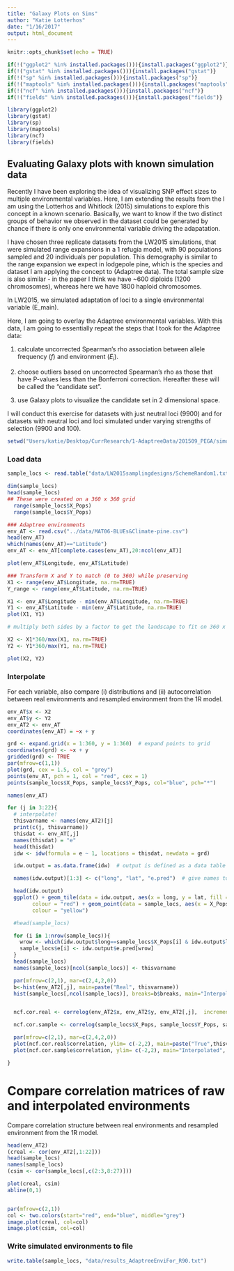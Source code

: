 ```yaml
---
title: "Galaxy Plots on Sims"
author: "Katie Lotterhos"
date: "1/16/2017"
output: html_document
---
```


```r
knitr::opts_chunk$set(echo = TRUE)

if(!("ggplot2" %in% installed.packages())){install.packages("ggplot2")}
if(!("gstat" %in% installed.packages())){install.packages("gstat")}
if(!("sp" %in% installed.packages())){install.packages("sp")}   
if(!("maptools" %in% installed.packages())){install.packages("maptools")} 
if(!("ncf" %in% installed.packages())){install.packages("ncf")}   
if(!("fields" %in% installed.packages())){install.packages("fields")}  

library(ggplot2)
library(gstat)
library(sp)
library(maptools)
library(ncf)
library(fields)
```

## Evaluating Galaxy plots with known simulation data

Recently I have been exploring the idea of visualizing SNP effect sizes to multiple environmental variables. Here, I am extending the results from the I am using the Lotterhos and Whitlock (2015) simulations to explore this concept in a known scenario. Basically, we want to know if the two distinct groups of behavior we observed in the dataset could be generated by chance if there is only one environmental variable driving the adapatation.

I have chosen three replicate datasets from the LW2015 simulations, that were simulated range expansions in a 1 refugia model, with 90 populations sampled and 20 individuals per population. This demography is similar to the range expansion we expect in lodgepole pine, which is the species and dataset I am applying the concept to (Adaptree data). The total sample size is also similar - in the paper I think we have ~600 diploids (1200 chromosomes), whereas here we have 1800 haploid chromosomes.

In LW2015, we simulated adaptation of loci to a single environmental variable (E_main).

Here, I am going to overlay the Adaptree environmental variables. With this data, I am going to essentially repeat the steps that I took for the Adaptree data:

1) calculate uncorrected Spearman's rho association between allele frequency ($f$) and environment ($E_i$).

2) choose outliers based on uncorrected Spearman's rho as those that have P-values less than the Bonferroni correction. Hereafter these will be called the "candidate set".

3) use Galaxy plots to visualize the candidate set in 2 dimensional space.

I will conduct this exercise for datasets with just neutral loci (9900) and for datasets with neutral loci and loci simulated under varying strengths of selection (9900 and 100).

```r
setwd("Users/katie/Desktop/CurrResearch/1-AdaptreeData/201509_PEGA/simulations/")
```


### Load data

```r

sample_locs <- read.table("data/LW2015samplingdesigns/SchemeRandom1.txt")

dim(sample_locs)
head(sample_locs)
## These were created on a 360 x 360 grid
  range(sample_locs$X_Pops)
  range(sample_locs$Y_Pops)

### Adaptree environments
env_AT <- read.csv("../data/MAT06-BLUEs&Climate-pine.csv")
head(env_AT)
which(names(env_AT)=="Latitude")
env_AT <- env_AT[complete.cases(env_AT),20:ncol(env_AT)]

plot(env_AT$Longitude, env_AT$Latitude)

### Transform X and Y to match (0 to 360) while preserving
X1 <- range(env_AT$Longitude, na.rm=TRUE)
Y_range <- range(env_AT$Latitude, na.rm=TRUE)

X1 <- env_AT$Longitude - min(env_AT$Longitude, na.rm=TRUE)
Y1 <- env_AT$Latitude - min(env_AT$Latitude, na.rm=TRUE)
plot(X1, Y1)

# multiply both sides by a factor to get the landscape to fit on 360 x 360

X2 <- X1*360/max(X1, na.rm=TRUE) 
Y2 <- Y1*360/max(Y1, na.rm=TRUE) 

plot(X2, Y2)
```

### Interpolate

For each variable, also compare (i) distributions and (ii) autocorrelation between real environments and resampled environment from the 1R model.

```r
env_AT$x <- X2
env_AT$y <- Y2
env_AT2 <- env_AT
coordinates(env_AT) = ~x + y

grd <- expand.grid(x = 1:360, y = 1:360)  # expand points to grid
coordinates(grd) <- ~x + y
gridded(grd) <- TRUE
par(mfrow=c(1,1))
plot(grd, cex = 1.5, col = "grey")
points(env_AT, pch = 1, col = "red", cex = 1)
points(sample_locs$X_Pops, sample_locs$Y_Pops, col="blue", pch="*")

names(env_AT)

for (j in 3:22){
  # interpolate!
  thisvarname <- names(env_AT2)[j]
  print(c(j, thisvarname))
  thisdat <- env_AT[,j]
  names(thisdat) = "e"
  head(thisdat)
  idw <- idw(formula = e ~ 1, locations = thisdat, newdata = grd)  

  idw.output = as.data.frame(idw)  # output is defined as a data table

  names(idw.output)[1:3] <- c("long", "lat", "e.pred")  # give names to the modelled variables

  head(idw.output)
  ggplot() + geom_tile(data = idw.output, aes(x = long, y = lat, fill = e.pred)) + geom_point(data = env_AT2, aes(x = X2, y = Y2), shape = 21, 
        colour = "red") + geom_point(data = sample_locs, aes(x = X_Pops, y = Y_Pops), shape = 25,
        colour = "yellow")

  #head(sample_locs)

  for (i in 1:nrow(sample_locs)){
    wrow <- which(idw.output$long==sample_locs$X_Pops[i] & idw.output$lat==sample_locs$Y_Pops[i])
    sample_locs$e[i] <- idw.output$e.pred[wrow]
  }
  head(sample_locs)
  names(sample_locs)[ncol(sample_locs)] <- thisvarname

  par(mfrow=c(2,1), mar=c(2,4,2,0))
  b<-hist(env_AT2[,j], main=paste("Real", thisvarname))
  hist(sample_locs[,ncol(sample_locs)], breaks=b$breaks, main="Interpolated")


  ncf.cor.real <- correlog(env_AT2$x, env_AT2$y, env_AT2[,j],  increment=2, resamp=500, quiet = TRUE)

  ncf.cor.sample <- correlog(sample_locs$X_Pops, sample_locs$Y_Pops, sample_locs[,ncol(sample_locs)],  increment=2, resamp=500, quiet = TRUE)

  par(mfrow=c(2,1), mar=c(2,4,2,0))
  plot(ncf.cor.real$correlation, ylim= c(-2,2), main=paste("True",thisvarname), type="l")
  plot(ncf.cor.sample$correlation, ylim= c(-2,2), main="Interpolated", type="l")

}
```


# Compare correlation matrices of raw and interpolated environments 

Compare correlation structure between real environments and resampled environment from the 1R model.

```r
head(env_AT2)
(creal <- cor(env_AT2[,1:22]))
head(sample_locs)
names(sample_locs)
(csim <- cor(sample_locs[,c(2:3,8:27)]))

plot(creal, csim)
abline(0,1)


par(mfrow=c(2,1))
col <- two.colors(start="red", end="blue", middle="grey")
image.plot(creal, col=col)
image.plot(csim, col=col)
```


### Write simulated environments to file
```r
write.table(sample_locs, "data/results_AdaptreeEnviFor_R90.txt")
```